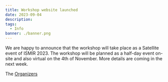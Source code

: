 ```yaml
---
title: Workshop website launched
date: 2023-09-04
description: 
tags:
  - Info
banner: ./banner.png
---
```


We are happy to announce that the workshop will take place as a Satellite event of ISMIR 2023. The workshop will be planned as a half-day event on-site and also virtual on the 4th of November. More details are coming in the next week.

The [Organizers](/team)
